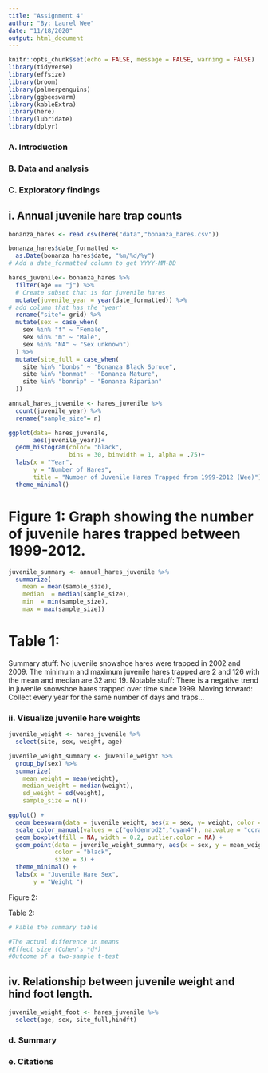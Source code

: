 ```yaml
---
title: "Assignment 4"
author: "By: Laurel Wee"
date: "11/18/2020"
output: html_document
---
```


```r
knitr::opts_chunk$set(echo = FALSE, message = FALSE, warning = FALSE)
library(tidyverse)
library(effsize)
library(broom)
library(palmerpenguins)
library(ggbeeswarm)
library(kableExtra)
library(here)
library(lubridate)
library(dplyr)
```

### A. Introduction

### B. Data and analysis

### C. Exploratory findings

## i. Annual juvenile hare trap counts

```r
bonanza_hares <- read.csv(here("data","bonanza_hares.csv"))

bonanza_hares$date_formatted <- 
  as.Date(bonanza_hares$date, "%m/%d/%y") 
# Add a date_formatted column to get YYYY-MM-DD

hares_juvenile<- bonanza_hares %>% 
  filter(age == "j") %>%  
  # Create subset that is for juvenile hares
  mutate(juvenile_year = year(date_formatted)) %>%  
# add column that has the 'year'
  rename("site"= grid) %>% 
  mutate(sex = case_when(
    sex %in% "f" ~ "Female",
    sex %in% "m" ~ "Male",
    sex %in% "NA" ~ "Sex unknown")
  ) %>% 
  mutate(site_full = case_when(
    site %in% "bonbs" ~ "Bonanza Black Spruce",
    site %in% "bonmat" ~ "Bonanza Mature",
    site %in% "bonrip" ~ "Bonanza Riparian"
  ))

annual_hares_juvenile <- hares_juvenile %>% 
  count(juvenile_year) %>% 
  rename("sample_size"= n)

ggplot(data= hares_juvenile, 
       aes(juvenile_year))+
  geom_histogram(color= "black", 
                 bins = 30, binwidth = 1, alpha = .75)+
  labs(x = "Year", 
       y = "Number of Hares", 
       title = "Number of Juvenile Hares Trapped from 1999-2012 (Wee)")+
  theme_minimal()
```
# Figure 1: Graph showing the number of juvenile hares trapped between 1999-2012. 

```r
juvenile_summary <- annual_hares_juvenile %>% 
  summarize(
    mean = mean(sample_size), 
    median  = median(sample_size),
    min  = min(sample_size),
    max = max(sample_size)) 
```
# Table 1: 

Summary stuff: No juvenile snowshoe hares were trapped in 2002 and 2009. The minimum and maximum juvenile hares trapped are 2 and 126 with the mean and median are 32 and 19.
Notable stuff: There is a negative trend in juvenile snowshoe hares trapped over time since 1999. 
Moving forward: Collect every year for the same number of days and traps...


### ii. Visualize juvenile hare weights

```r
juvenile_weight <- hares_juvenile %>% 
  select(site, sex, weight, age)

juvenile_weight_summary <- juvenile_weight %>% 
  group_by(sex) %>% 
  summarize(
    mean_weight = mean(weight),
    median_weight = median(weight), 
    sd_weight = sd(weight),
    sample_size = n())
```


```r
ggplot() +
  geom_beeswarm(data = juvenile_weight, aes(x = sex, y= weight, color = sex, alpha = .75)) +
  scale_color_manual(values = c("goldenrod2","cyan4"), na.value = "coral") +
  geom_boxplot(fill = NA, width = 0.2, outlier.color = NA) +  
  geom_point(data = juvenile_weight_summary, aes(x = sex, y = mean_weight), 
             color = "black",
             size = 3) +
  theme_minimal() +
  labs(x = "Juvenile Hare Sex",
       y = "Weight ")

```

Figure 2:

Table 2:
```r
# kable the summary table

#The actual difference in means
#Effect size (Cohen's *d*)
#Outcome of a two-sample t-test

```

## iv. Relationship between juvenile weight and hind foot length.

```r
juvenile_weight_foot <- hares_juvenile %>% 
  select(age, sex, site_full,hindft)
```
### d. Summary

### e. Citations

